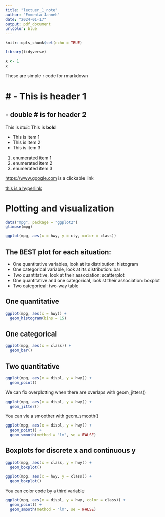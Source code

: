 ```yaml
---
title: "lectuer_1_note"
author: "Emmenta Janneh"
date: "2024-01-17"
output: pdf_document
urlcolor: blue
---
```


```r
knitr::opts_chunk$set(echo = TRUE)
```

```r
library(tidyverse)
```

```r
x <- 1
x
```

These are simple r code for rmarkdown

# # - This is header 1
## - double # is for header 2

This is *italic*
This is **bold**

- This is item 1
- This is item 2
- This is item 3

1. enumerated item 1
2. enumerated item 2
3. enumerated item 3

<https://www.google.com> is a clickable link

[this is a hyperlink](https://www.google.com)



# Plotting and visualization
```r
data("mpg", package = "ggplot2")
glimpse(mpg)
```

```r
ggplot(mpg, aes(x = hwy, y = cty, color = class))
```

## The BEST plot for each situation:
 - One quantitative variables, look at its distribution: histogram
 - One categorical variable, look at its distribution: bar
 - Two quantitative, look at their association: scatterplot
 - One quantitative and one categorical, look st their association: boxplot
 - Two categorical: two-way table
 
## One quantitative
```r
ggplot(mpg, aes(x = hwy)) + 
  geom_histogram(bins = 15)
```
 
## One categorical 
```r
ggplot(mpg, aes(x = class)) + 
  geom_bar()
```

## Two quantitative 
```r
ggplot(mpg, aes(x = displ, y = hwy)) + 
  geom_point()
```


We can fix overplotting when there are overlaps with geom_jitters()
```r
ggplot(mpg, aes(x = displ, y = hwy)) + 
  geom_jitter()
```


You can vie a smoother with geom_smooth()
```r
ggplot(mpg, aes(x = displ, y = hwy)) + 
  geom_point() + 
  geom_smooth(method = "lm", se = FALSE)
```

## Boxplots for discrete x and continuous y
```r
ggplot(mpg, aes(x = class, y = hwy)) + 
  geom_boxplot()

ggplot(mpg, aes(x = hwy, y = class)) + 
  geom_boxplot()
```

You can color code by a third variable

```r
ggplot(mpg, aes(x = displ, y = hwy, color = class)) + 
  geom_point() + 
  geom_smooth(method = "lm", se = FALSE)
```












